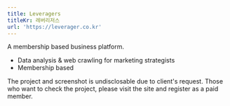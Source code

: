 ```yaml
---
title: Leveragers
titleKr: 레버리저스
url: 'https://leverager.co.kr'
---
```


A membership based business platform.

* Data analysis & web crawling for marketing strategists
* Membership based

The project and screenshot is undisclosable due to client's request. Those who want to check the project, please visit the site and register as a paid member.

<MockWindow image="/uploads/leverager.co.kr_login(desktop FHD - 1920x1080).png" />

